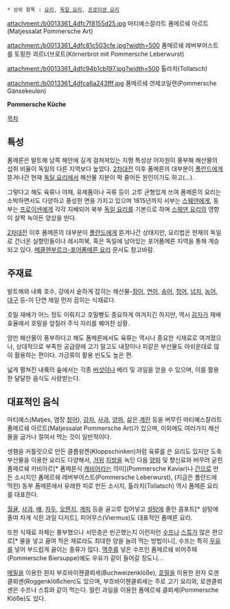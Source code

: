  * 상위 항목 : [[요리]], [[독일 요리]], [[프로이센 요리]]

attachment:/b0013361_4dfc7f8155d25.jpg
마티예스잘라트 폼메르쉐 아르트(Matjessalat Pommersche Art)

attachment:/b0013361_4dfc81c503cfe.jpg?width=500
폼메르쉐 레버부어스트를 토핑한 쾨르너브로트(Körnerbrot mit Pommersche Leberwurst)

attachment:/b0013361_4dfc94b1cb197.jpg?width=500
톨라치(Tollatsch)

attachment:/b0013361_4dfca6a243fff.jpg
폼메르쉐 갠제코일렌(Pommersche Gänsekeulen)

'''Pommersche Küche'''

[[목차]]

== 특성 ==
폼메른은 발트해 남쪽 해안에 길게 걸쳐져있는 지형 특성상 어자원이 풍부해 해산물의 섭취 비율이 독일의 다른 지역보다 높았다. [[2차대전]] 이후 폼메른의 대부분이 [[폴란드]]에게 뜯겨나간 현재 [[독일 요리]]에서 해산물 지분이 팍 줄어든 원인이기도 하고(...).

그렇다고 해도 육류나 야채, 유제품이나 곡류 등이 고루 균형있게 쓰여 폼메른의 요리는 소박하면서도 다양하고 풍성한 면을 가지고 있으며 1815년까지 서부는 [[스웨덴]]에게, 동부는 [[프로이센]]에게 각각 지배되어 북부 [[독일 요리]]를 기본으로 하며 [[스웨덴 요리]]의 영향이 살짝 녹아든 양상을 띤다.

[[2차대전]] 이후 폼메른의 대부분이 [[폴란드]]에게 뜯겨나간 상태지만, 요리법은 현재의 독일로 건너온 실향민들이나 레시피북, 혹은 독일에 남아있는 포어폼메른 지역을 통해 계승되고 있다. [[메클렌부르크-포어폼메른 요리]] 문서도 참고바람.

== 주재료 ==
발트해와 내륙 호수, 강에서 숱하게 잡히는 해산물-[[장어]], [[연어]], [[송어]], [[청어]], [[넙치]], [[농어]], [[대구]] 등-이 단연 제일 먼저 꼽히는 식재료다.

호밀 재배가 어느 정도 이뤄지고 호밀빵도 중요하게 여겨지긴 하지만, 역시 [[감자]]가 재배 효율에서 호밀을 앞질러 주식 자리를 꿰어찬 상황.

암만 해산물이 풍부하다고 해도 폼메른에서도 육류는 역시나 중요한 식재료로 여겨졌으나, 상대적으로 부족한 공급량에 고기 말고도 내장이나 피같은 부산물도 아쉬운대로 많이 활용하는 편이다. 가금류의 활용 빈도도 높은 편.

넓게 펼쳐진 내륙의 숲에서는 각종 [[버섯]]이나 베리 및 과일을 얻을 수 있으며, 이를 활용한 달달한 음식도 사랑받는다.

== 대표적인 음식 ==
마티예스(Matjes, 염장 [[청어]]), [[감자]], [[사과]], [[양파]], 삶은 [[계란]] 등을 버무린 마티예스잘라트 폼메르쉐 아르트(Matjessalat Pommersche Art)가 있으며, 이외에도 여러가지 해산물을 굽거나 절여서 먹는 것이 일반적이다.

생햄을 커틀릿으로 만든 클롭슁켄(Kloppschinken)처럼 육류를 쓴 요리도 있지만 도축 부산물을 이용한 요리도 다양해서, [[거위]] [[지방]]을 녹인 다음 [[양파]] 및 향신료와 버무려 굳힌 폼메르쉐 카비아르[* 폼메른식 [[캐비어]]라는 의미](Pommersche Kaviar)나 [[간]]으로 만든 소시지인 폼메르쉐 레버부어스트(Pommersche Leberwurst), (지금은 폴란드에 먹힌) 동부 폼메른에서 유래한 피로 만든 소시지, 톨라치(Tollatsch) 역시 폼메른 요리를 대표한다.

[[월귤]], [[사과]], [[배]], [[자두]], [[오렌지]], [[계피]] 등을 골고루 집어넣고 [[설탕]]에 졸인 콤포트[* 설탕에 졸여 차게 식힌 과일 디저트], 피어무스(Viermus)도 대표적인 폼메른 요리.

또한 식재료 자체는 풍부했으나 서민층은 빈곤했는지 이런저런 [[수프]]나 [[스튜]]가 많은 편으로[* 물을 넣고 끓여 적은 재료라도 최대한 양을 늘려 먹는 방법이니], 수프는 특히 [[우유]]를 넣어 부드럽게 끓이는 종류가 많다. [[맥주]]를 넣은 수프인 폼메르쉐 비어주페(Pommersche Biersuppe)에도 우유가 같이 들어갈 정도니...

[[메밀]]을 이용한 완자 부흐바이첸클뢰세(Buchweizenklöße), [[호밀]]을 이용한 완자 로겐클뢰셴(Roggenklößchen)도 있으며, 부흐바이첸클뢰세는 주로 고기 요리와, 로겐클뢰셴은 수프나 스튜와 같이 먹는다. 말린 과일을 이용한 폼메르쉐 클뢰세(Pommersche Klöße)도 있다.
